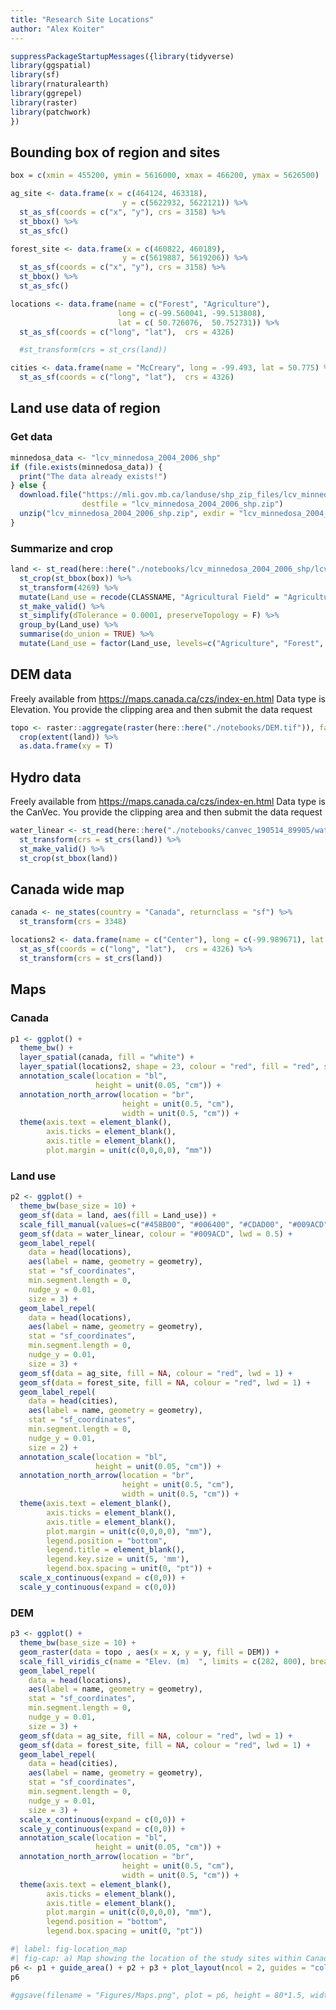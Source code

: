```yaml
---
title: "Research Site Locations"
author: "Alex Koiter"
---
```


```r
suppressPackageStartupMessages({library(tidyverse)
library(ggspatial)
library(sf)
library(rnaturalearth)
library(ggrepel)
library(raster)
library(patchwork)
})
```

## Bounding box of region and sites
```r
box = c(xmin = 455200, ymin = 5616000, xmax = 466200, ymax = 5626500)

ag_site <- data.frame(x = c(464124, 463318),
                         y = c(5622932, 5622121)) %>% 
  st_as_sf(coords = c("x", "y"), crs = 3158) %>% 
  st_bbox() %>% 
  st_as_sfc()

forest_site <- data.frame(x = c(460822, 460189),
                         y = c(5619887, 5619206)) %>% 
  st_as_sf(coords = c("x", "y"), crs = 3158) %>% 
  st_bbox() %>% 
  st_as_sfc()

locations <- data.frame(name = c("Forest", "Agriculture"), 
                        long = c(-99.560041, -99.513808), 
                        lat = c( 50.726076,  50.752731)) %>%
  st_as_sf(coords = c("long", "lat"),  crs = 4326)

  #st_transform(crs = st_crs(land))

cities <- data.frame(name = "McCreary", long = -99.493, lat = 50.775) %>%
  st_as_sf(coords = c("long", "lat"),  crs = 4326) 
```

## Land use data of region
### Get data
```r
minnedosa_data <- "lcv_minnedosa_2004_2006_shp"
if (file.exists(minnedosa_data)) {
  print("The data already exists!")
} else {
  download.file("https://mli.gov.mb.ca/landuse/shp_zip_files/lcv_minnedosa_2004_2006_shp.zip", 
                destfile = "lcv_minnedosa_2004_2006_shp.zip")
  unzip("lcv_minnedosa_2004_2006_shp.zip", exdir = "lcv_minnedosa_2004_2006_shp")
}
```

### Summarize and crop
```r
land <- st_read(here::here("./notebooks/lcv_minnedosa_2004_2006_shp/lcv_minnedosa_2004_2006.shp")) %>%
  st_crop(st_bbox(box)) %>%
  st_transform(4269) %>%
  mutate(Land_use = recode(CLASSNAME, "Agricultural Field" = "Agriculture", "Agri - Forage Field" = "Agriculture", "Water Body" = "Water", "Wetland - Treed Bog" = "Wetland", "Wetland - Marsh" = "Wetland", "Decidious Forest" = "Forest", "Open Decidious Forest" = "Forest", "Mixedwood Forest" = "Forest", "Forest Cut Blocks" = "Forest", "Coniferous Forest" = "Forest","Roads Trails Rail Lines" = "Other", "Sand and Gravel" = "Other", "Cultural Features" = "Other", "Range and Grassland" = "Forage")) %>%
  st_make_valid() %>%
  st_simplify(dTolerance = 0.0001, preserveTopology = F) %>%
  group_by(Land_use) %>%
  summarise(do_union = TRUE) %>%
  mutate(Land_use = factor(Land_use, levels=c("Agriculture", "Forest", "Forage", "Water", "Wetland", "Other")))
```

## DEM data
Freely available from <https://maps.canada.ca/czs/index-en.html>
Data type is Elevation. You provide the clipping area and then submit the data request

```r
topo <- raster::aggregate(raster(here::here("./notebooks/DEM.tif")), fact = 3) %>%
  crop(extent(land)) %>%
  as.data.frame(xy = T)
```

## Hydro data
Freely available from <https://maps.canada.ca/czs/index-en.html>
Data type is the CanVec. You provide the clipping area and then submit the data request

```r
water_linear <- st_read(here::here("./notebooks/canvec_190514_89905/water_linear_flow_1.shp")) %>%
  st_transform(crs = st_crs(land)) %>%
  st_make_valid() %>%
  st_crop(st_bbox(land))
```

## Canada wide map
```r
canada <- ne_states(country = "Canada", returnclass = "sf") %>%
  st_transform(crs = 3348)

locations2 <- data.frame(name = c("Center"), long = c(-99.989671), lat = c(50.742554)) %>%
  st_as_sf(coords = c("long", "lat"),  crs = 4326) %>%
  st_transform(crs = st_crs(land))
```

## Maps
### Canada

```r
p1 <- ggplot() +
  theme_bw() +
  layer_spatial(canada, fill = "white") +
  layer_spatial(locations2, shape = 23, colour = "red", fill = "red", size = 2) +
  annotation_scale(location = "bl",
                   height = unit(0.05, "cm")) +
  annotation_north_arrow(location = "br", 
                         height = unit(0.5, "cm"),
                         width = unit(0.5, "cm")) +
  theme(axis.text = element_blank(),
        axis.ticks = element_blank(),
        axis.title = element_blank(),
        plot.margin = unit(c(0,0,0,0), "mm"))
```

### Land use
```r
p2 <- ggplot() +
  theme_bw(base_size = 10) +
  geom_sf(data = land, aes(fill = Land_use)) +
  scale_fill_manual(values=c("#458B00", "#006400", "#CDAD00", "#009ACD", "#CDB38B",  "#C1CDCD"), name = "Land use") +
  geom_sf(data = water_linear, colour = "#009ACD", lwd = 0.5) +
  geom_label_repel(
    data = head(locations),
    aes(label = name, geometry = geometry),
    stat = "sf_coordinates",
    min.segment.length = 0,
    nudge_y = 0.01, 
    size = 3) +
  geom_label_repel(
    data = head(locations),
    aes(label = name, geometry = geometry),
    stat = "sf_coordinates",
    min.segment.length = 0,
    nudge_y = 0.01, 
    size = 3) +
  geom_sf(data = ag_site, fill = NA, colour = "red", lwd = 1) +
  geom_sf(data = forest_site, fill = NA, colour = "red", lwd = 1) +
  geom_label_repel(
    data = head(cities),
    aes(label = name, geometry = geometry),
    stat = "sf_coordinates",
    min.segment.length = 0,
    nudge_y = 0.01,
    size = 2) +
  annotation_scale(location = "bl",
                   height = unit(0.05, "cm")) +
  annotation_north_arrow(location = "br", 
                         height = unit(0.5, "cm"),
                         width = unit(0.5, "cm")) +
  theme(axis.text = element_blank(),
        axis.ticks = element_blank(),
        axis.title = element_blank(),
        plot.margin = unit(c(0,0,0,0), "mm"),
        legend.position = "bottom",
        legend.title = element_blank(),
        legend.key.size = unit(5, 'mm'),
        legend.box.spacing = unit(0, "pt")) +
  scale_x_continuous(expand = c(0,0)) +
  scale_y_continuous(expand = c(0,0))
```

### DEM
```r
p3 <- ggplot() +
  theme_bw(base_size = 10) +
  geom_raster(data = topo , aes(x = x, y = y, fill = DEM)) + 
  scale_fill_viridis_c(name = "Elev. (m)  ", limits = c(282, 800), breaks = c(300, 550, 800)) +
  geom_label_repel(
    data = head(locations),
    aes(label = name, geometry = geometry),
    stat = "sf_coordinates",
    min.segment.length = 0,
    nudge_y = 0.01,
    size = 3) +
  geom_sf(data = ag_site, fill = NA, colour = "red", lwd = 1) +
  geom_sf(data = forest_site, fill = NA, colour = "red", lwd = 1) +
  geom_label_repel(
    data = head(cities),
    aes(label = name, geometry = geometry),
    stat = "sf_coordinates",
    min.segment.length = 0,
    nudge_y = 0.01,
    size = 3) +
  scale_x_continuous(expand = c(0,0)) +
  scale_y_continuous(expand = c(0,0)) +
  annotation_scale(location = "bl",
                   height = unit(0.05, "cm")) +
  annotation_north_arrow(location = "br", 
                         height = unit(0.5, "cm"),
                         width = unit(0.5, "cm")) +
  theme(axis.text = element_blank(),
        axis.ticks = element_blank(),
        axis.title = element_blank(),
        plot.margin = unit(c(0,0,0,0), "mm"),
        legend.position = "bottom",
        legend.box.spacing = unit(0, "pt")) 
```


```r
#| label: fig-location_map
#| fig-cap: a) Map showing the location of the study sites within Canada. Location of the two study sites and nearby town of McCreary, and regional  b) land use, and c) topography.
p6 <- p1 + guide_area() + p2 + p3 + plot_layout(ncol = 2, guides = "collect") + plot_annotation(tag_levels = 'a', tag_suffix = ')')
p6

#ggsave(filename = "Figures/Maps.png", plot = p6, height = 80*1.5, width = 100*1.5, units = "mm", dpi = 800)
```
